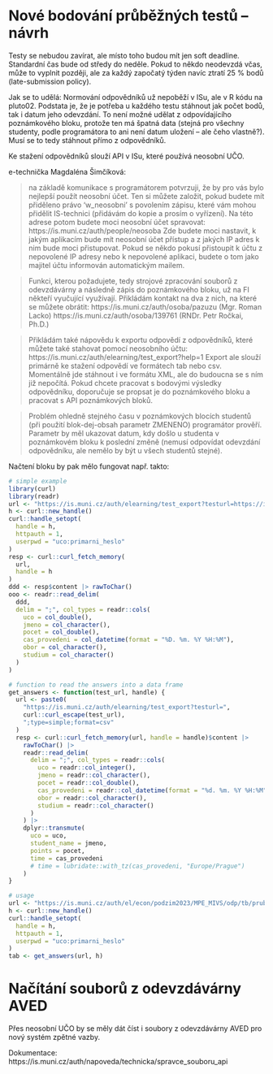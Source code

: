 Nové bodování průběžných testů -- návrh
========================================

Testy se nebudou zavírat, ale místo toho budou mít jen soft deadline.
Standardní čas bude od středy do neděle.
Pokud to někdo neodevzdá včas, může to vyplnit později, ale za každý
započatý týden navíc ztratí 25 % bodů (late-submission policy).

Jak se to udělá: Normování odpovědníků už nepoběží v ISu, ale v R kódu na pluto02.
Podstata je, že je potřeba u každého testu stáhnout jak počet bodů, tak i datum
jeho odevzdání. To není možné udělat z odpovídajícího poznámkového bloku, protože
ten má špatná data (stejná pro všechny studenty, podle programátora to ani není datum
uložení -- ale čeho vlastně?). Musí se to tedy stáhnout přímo z odpovědníků.

Ke stažení odpovědníků slouží API v ISu, které používá neosobní UČO.

e-technička Magdaléna Šimčíková:

> na základě komunikace s programátorem potvrzuji, že by pro vás bylo
> nejlepší použít neosobní účet. Ten si můžete založit, pokud budete
> mít přiděleno právo 'w_neosobni' s povolením zápisu, které vám mohou
> přidělit IS-technici (přidávám do kopie a prosím o vyřízení). 
> Na této adrese potom budete moci neosobní účet spravovat:
> https://is.muni.cz/auth/people/neosoba
> Zde budete moci nastavit, k jakým aplikacím bude mít neosobní účet
> přístup a z jakých IP adres k nim bude moci přistupovat. Pokud se
> někdo pokusí přistoupit k účtu z nepovolené IP adresy nebo k nepovolené
> aplikaci, budete o tom jako majitel účtu informován automatickým mailem.

> Funkci, kterou požadujete, tedy strojové zpracování souborů z odevzdávárny
> a následně zápis do poznámkového bloku, už na FI někteří vyučující využívají.
> Přikládám kontakt na dva z nich, na které se můžete obrátit:
> https://is.muni.cz/auth/osoba/pazuzu  (Mgr. Roman Lacko)
> https://is.muni.cz/auth/osoba/139761  (RNDr. Petr Ročkai, Ph.D.)

> Přikládám také nápovědu k exportu odpovědí z odpovědníků, které můžete
> také stahovat pomocí neosobního účtu:
> https://is.muni.cz/auth/elearning/test_export?help=1
> Export ale slouží primárně ke stažení odpovědí ve formátech tab nebo csv.
> Momentálně jde stáhnout i ve formátu XML, ale do budoucna se s ním již
> nepočítá. Pokud chcete pracovat s bodovými výsledky odpovědníku,
> doporučuje se propsat je do poznámkového bloku a pracovat s API
> poznámkových bloků.

> Problém ohledně stejného času v poznámkových blocích studentů
> (při použití blok-dej-obsah parametr ZMENENO) programátor prověří.
> Parametr by měl ukazovat datum, kdy došlo u studenta v poznámkovém bloku
> k poslední změně (nemusí odpovídat odevzdání odpovědníku, ale nemělo by být
> u všech studentů stejné).

Načtení bloku by pak mělo fungovat např. takto:

```r
# simple example
library(curl)
library(readr)
url <- "https://is.muni.cz/auth/elearning/test_export?testurl=https://is.muni.cz/auth/el/econ/podzim2023/MPE_MIVS/odp/tb/prubeztftest/prubtftest1prez.qdesc;type=simple;format=csv"
h <- curl::new_handle()
curl::handle_setopt(
  handle = h,
  httpauth = 1,
  userpwd = "uco:primarni_heslo"
)
resp <- curl::curl_fetch_memory(
  url,
  handle = h
)
ddd <- resp$content |> rawToChar()
ooo <- readr::read_delim(
  ddd,
  delim = ";", col_types = readr::cols(
    uco = col_double(),
    jmeno = col_character(),
    pocet = col_double(),
    cas_provedeni = col_datetime(format = "%D. %m. %Y %H:%M"),
    obor = col_character(),
    studium = col_character()
  )
)
```

```r
# function to read the answers into a data frame
get_answers <- function(test_url, handle) {
  url <- paste0(
    "https://is.muni.cz/auth/elearning/test_export?testurl=",
    curl::curl_escape(test_url),
    ";type=simple;format=csv"
  )
  resp <- curl::curl_fetch_memory(url, handle = handle)$content |> 
    rawToChar() |>
    readr::read_delim(
      delim = ";", col_types = readr::cols(
        uco = readr::col_integer(),
        jmeno = readr::col_character(),
        pocet = readr::col_double(),
        cas_provedeni = readr::col_datetime(format = "%d. %m. %Y %H:%M"),
        obor = readr::col_character(),
        studium = readr::col_character()
      )
    ) |> 
    dplyr::transmute(
      uco = uco,
      student_name = jmeno,
      points = pocet,
      time = cas_provedeni
      # time = lubridate::with_tz(cas_provedeni, "Europe/Prague")
    )
}
```

```r
# usage
url <- "https://is.muni.cz/auth/el/econ/podzim2023/MPE_MIVS/odp/tb/prubeztftest/prubtftest1prez.qdesc"
h <- curl::new_handle()
curl::handle_setopt(
  handle = h,
  httpauth = 1,
  userpwd = "uco:primarni_heslo"
)
tab <- get_answers(url, h)
```


Načítání souborů z odevzdávárny AVED
====================================

Přes neosobní UČO by se měly dát číst i soubory z odevzdávárny AVED pro nový systém
zpětné vazby.

Dokumentace: https://is.muni.cz/auth/napoveda/technicka/spravce_souboru_api


